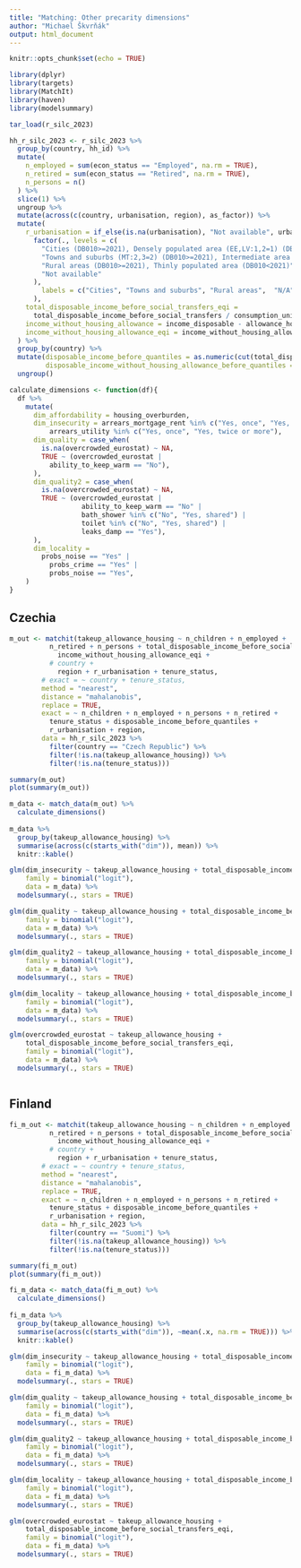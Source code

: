 ```yaml
---
title: "Matching: Other precarity dimensions"
author: "Michael Škvrňák"
output: html_document
---
```


```r
knitr::opts_chunk$set(echo = TRUE)

library(dplyr)
library(targets)
library(MatchIt)
library(haven)
library(modelsummary)

tar_load(r_silc_2023)
```

```r
hh_r_silc_2023 <- r_silc_2023 %>% 
  group_by(country, hh_id) %>% 
  mutate(
    n_employed = sum(econ_status == "Employed", na.rm = TRUE),
    n_retired = sum(econ_status == "Retired", na.rm = TRUE),
    n_persons = n()
  ) %>% 
  slice(1) %>% 
  ungroup %>% 
  mutate(across(c(country, urbanisation, region), as_factor)) %>% 
  mutate(
    r_urbanisation = if_else(is.na(urbanisation), "Not available", urbanisation) %>% 
      factor(., levels = c(
        "Cities (DB010>=2021), Densely populated area (EE,LV:1,2=1) (DB010<2021)",
        "Towns and suburbs (MT:2,3=2) (DB010>=2021), Intermediate area (MT:2,3=2) (DB010<2021)",
        "Rural areas (DB010>=2021), Thinly populated area (DB010<2021)",
        "Not available"
      ), 
        labels = c("Cities", "Towns and suburbs", "Rural areas",  "N/A")
      ), 
    total_disposable_income_before_social_transfers_eqi = 
      total_disposable_income_before_social_transfers / consumption_units, 
    income_without_housing_allowance = income_disposable - allowance_housing, 
    income_without_housing_allowance_eqi = income_without_housing_allowance / consumption_units
  ) %>% 
  group_by(country) %>% 
  mutate(disposable_income_before_quantiles = as.numeric(cut(total_disposable_income_before_social_transfers, breaks = 50)), 
         disposable_income_without_housing_allowance_before_quantiles = as.numeric(cut(income_without_housing_allowance, breaks = 50))) %>% 
  ungroup()
```

```r
calculate_dimensions <- function(df){
  df %>% 
    mutate(
      dim_affordability = housing_overburden,
      dim_insecurity = arrears_mortgage_rent %in% c("Yes, once", "Yes, twice or more") |
          arrears_utility %in% c("Yes, once", "Yes, twice or more"),
      dim_quality = case_when(
        is.na(overcrowded_eurostat) ~ NA,
        TRUE ~ (overcrowded_eurostat |
          ability_to_keep_warm == "No"),
      ),
      dim_quality2 = case_when(
        is.na(overcrowded_eurostat) ~ NA,
        TRUE ~ (overcrowded_eurostat |
                  ability_to_keep_warm == "No" |
                  bath_shower %in% c("No", "Yes, shared") |
                  toilet %in% c("No", "Yes, shared") |
                  leaks_damp == "Yes"),
      ),
      dim_locality =
        probs_noise == "Yes" |
          probs_crime == "Yes" |
          probs_noise == "Yes",
    )
}
```


## Czechia
```r
m_out <- matchit(takeup_allowance_housing ~ n_children + n_employed + 
          n_retired + n_persons + total_disposable_income_before_social_transfers_eqi + 
            income_without_housing_allowance_eqi + 
          # country + 
            region + r_urbanisation + tenure_status, 
        # exact = ~ country + tenure_status, 
        method = "nearest",
        distance = "mahalanobis",
        replace = TRUE,
        exact = ~ n_children + n_employed + n_persons + n_retired + 
          tenure_status + disposable_income_before_quantiles + 
          r_urbanisation + region,
        data = hh_r_silc_2023 %>% 
          filter(country == "Czech Republic") %>% 
          filter(!is.na(takeup_allowance_housing)) %>% 
          filter(!is.na(tenure_status)))

summary(m_out)
plot(summary(m_out))

```
```r
m_data <- match_data(m_out) %>% 
  calculate_dimensions()
  
m_data %>% 
  group_by(takeup_allowance_housing) %>% 
  summarise(across(c(starts_with("dim")), mean)) %>% 
  knitr::kable()
```
```r

glm(dim_insecurity ~ takeup_allowance_housing + total_disposable_income_before_social_transfers_eqi, 
    family = binomial("logit"),
    data = m_data) %>% 
  modelsummary(., stars = TRUE)

glm(dim_quality ~ takeup_allowance_housing + total_disposable_income_before_social_transfers_eqi, 
    family = binomial("logit"),
    data = m_data) %>% 
  modelsummary(., stars = TRUE)

glm(dim_quality2 ~ takeup_allowance_housing + total_disposable_income_before_social_transfers_eqi, 
    family = binomial("logit"),
    data = m_data) %>% 
  modelsummary(., stars = TRUE)

glm(dim_locality ~ takeup_allowance_housing + total_disposable_income_before_social_transfers_eqi, 
    family = binomial("logit"),
    data = m_data) %>% 
  modelsummary(., stars = TRUE)

glm(overcrowded_eurostat ~ takeup_allowance_housing + 
    total_disposable_income_before_social_transfers_eqi, 
    family = binomial("logit"),
    data = m_data) %>% 
  modelsummary(., stars = TRUE)



```


## Finland
```r
fi_m_out <- matchit(takeup_allowance_housing ~ n_children + n_employed + 
          n_retired + n_persons + total_disposable_income_before_social_transfers_eqi +
            income_without_housing_allowance_eqi +
          # country + 
            region + r_urbanisation + tenure_status, 
        # exact = ~ country + tenure_status, 
        method = "nearest",
        distance = "mahalanobis",
        replace = TRUE,
        exact = ~ n_children + n_employed + n_persons + n_retired + 
          tenure_status + disposable_income_before_quantiles + 
          r_urbanisation + region,
        data = hh_r_silc_2023 %>% 
          filter(country == "Suomi") %>% 
          filter(!is.na(takeup_allowance_housing)) %>% 
          filter(!is.na(tenure_status)))

summary(fi_m_out)
plot(summary(fi_m_out))

```
```r
fi_m_data <- match_data(fi_m_out) %>% 
  calculate_dimensions()
  
fi_m_data %>% 
  group_by(takeup_allowance_housing) %>% 
  summarise(across(c(starts_with("dim")), ~mean(.x, na.rm = TRUE))) %>% 
  knitr::kable()
```
```r

glm(dim_insecurity ~ takeup_allowance_housing + total_disposable_income_before_social_transfers_eqi, 
    family = binomial("logit"),
    data = fi_m_data) %>% 
  modelsummary(., stars = TRUE)

glm(dim_quality ~ takeup_allowance_housing + total_disposable_income_before_social_transfers_eqi, 
    family = binomial("logit"),
    data = fi_m_data) %>% 
  modelsummary(., stars = TRUE)

glm(dim_quality2 ~ takeup_allowance_housing + total_disposable_income_before_social_transfers_eqi, 
    family = binomial("logit"),
    data = fi_m_data) %>% 
  modelsummary(., stars = TRUE)

glm(dim_locality ~ takeup_allowance_housing + total_disposable_income_before_social_transfers_eqi, 
    family = binomial("logit"),
    data = fi_m_data) %>% 
  modelsummary(., stars = TRUE)

glm(overcrowded_eurostat ~ takeup_allowance_housing + 
    total_disposable_income_before_social_transfers_eqi, 
    family = binomial("logit"),
    data = fi_m_data) %>% 
  modelsummary(., stars = TRUE)

```


